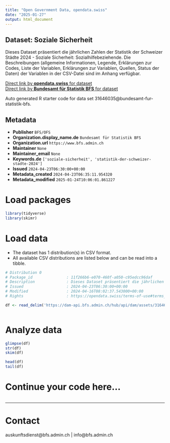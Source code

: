 ```yaml
---
title: "Open Government Data, opendata.swiss"
date: "2025-01-27"
output: html_document
---
```


## Dataset: Soziale Sicherheit

Dieses Dataset präsentiert die jährlichen Zahlen der Statistik der Schweizer Städte 2024 - Soziale Sicherheit: Sozialhilfebeziehende. Die Beschreibungen (allgemeine Informationen, Legende, Erklärungen zur Codes, Liste der Variablen, Erklärungen zur Variablen, Quellen, Status der Daten) der Variablen in der CSV-Datei sind im Anhang verfügbar.

[Direct link by **opendata.swiss** for dataset](https://opendata.swiss/de/dataset/soziale-sicherheit1)<br>
[Direct link by **Bundesamt für Statistik BFS** for dataset](https://www.bfs.admin.ch/asset/de/ts-b-ssv-08-2024)

Auto generated R starter code for data set 31646035@bundesamt-fur-statistik-bfs.

## Metadata

- **Publisher** `BFS/OFS`
- **Organization.display_name.de** `Bundesamt für Statistik BFS`
- **Organization.url** `https://www.bfs.admin.ch`
- **Maintainer** `None`
- **Maintainer_email** `None`
- **Keywords.de** `['soziale-sicherheit', 'statistik-der-schweizer-stadte-2024']`
- **Issued** `2024-04-23T06:30:00+00:00`
- **Metadata_created** `2024-04-23T06:35:11.954320`
- **Metadata_modified** `2025-01-24T10:06:01.861227`


# Load packages

```r

library(tidyverse)
library(skimr)

```

# Load data

-   The dataset has 1 distribution(s) in CSV format.
-   All available CSV distributions are listed below and can be read into a tibble.

```r

# Distribution 0
# Package_id               : 11f266b6-e070-460f-a050-c95edcc96daf
# Description              : Dieses Dataset präsentiert die jährlichen Zahlen der Statistik der Schweizer Städte 2024 - Soziale Sicherheit: Sozialhilfebeziehende. Die Beschreibungen (allgemeine Informationen, Legende, Erklärungen zur Codes, Liste der Variablen, Erklärungen zur Variablen, Quellen, Status der Daten) der Variablen in der CSV-Datei sind im Anhang verfügbar.
# Issued                   : 2024-04-23T06:30:00+00:00
# Modified                 : 2024-04-16T08:02:37.543000+00:00
# Rights                   : https://opendata.swiss/terms-of-use#terms_by_ask

df <- read_delim('https://dam-api.bfs.admin.ch/hub/api/dam/assets/31646037/master')



```

# Analyze data

```r

glimpse(df)
str(df)
skim(df)

head(df)
tail(df)

```

# Continue your code here...

```r

```

------------------------------------------------------------------------

# Contact

auskunftsdienst@bfs.admin.ch | info@bfs.admin.ch
